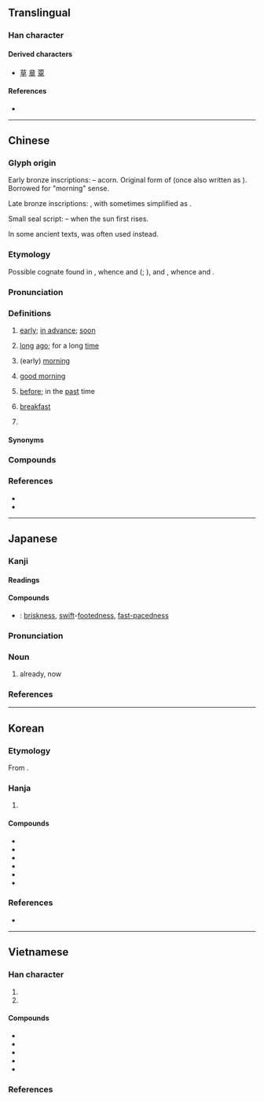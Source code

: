 {{character info}}
==Translingual==
{{stroke order|strokes=6}}
{{stroke order|type=animate}}

===Han character===
{{Han char|rn=72|rad=日|as=02|sn=6|four=60400|canj=AJ|ids=⿱日十}}

====Derived characters====
* [[草]] [[章]] [[覃]]

====References====
* {{Han ref|kx=0489.120|dkj=13742|dj=0850.090|hdz=21483.060|uh=65E9|ud=26089|bh=A6AD|bd=42669}}

----

==Chinese==
{{zh-forms}}

===Glyph origin===
{{Han etym}}

Early bronze inscriptions: {{liushu|p}} – acorn. Original form of {{och-l|皂}} (once also written as {{l|zh|草}}). Borrowed for "morning" sense.

Late bronze inscriptions: {{Han compound|日|棗|ls=psc|c1=s|c2=p|t1=sun}}, with {{zh-l|*棗}} sometimes simplified as {{zh-l|*朿}}.

Small seal script: {{Han compound|日|甲|ls=ic|t1=sun|t2=first}} – when the sun first rises.

In some ancient texts, {{och-l|蚤}} was often used instead.

===Etymology===
Possible cognate found in {{cog|hmx-pro|*ntsi̯ouˣ||early}}, whence {{cog|mww|ntxov}} and {{cog|ium|nziou}} ({{zh-ref|Baxter and Sagart, 2014}}; {{zh-ref|Schuessler, 2007}}), and {{cog|tai-pro|*ɟa:wᶜ||early morning}}, whence {{cog|th|เช้า}} and {{cog|khb|ᦋᧁᧉ}}.

===Pronunciation===
{{zh-pron
|m=zǎo
|ma=y
|m-s=zao3
|dg=зо2
|c=zou2
|g=zau3
|h=pfs=chó;gd=zau3
|j=zau2
|mb=cǎu
|md=cā/cō̤
|md_note=cā - vernacular; cō̤ - literary
|mn=qz,tw,xm,zz:chá/qz,tw,xm,zz:chái/qz:chó͘/xm,zz:chó
|mn_note=chá - vernacular; chái - vernacular (for certain words); chó͘/chó - literary
|mn-t=za2
|w=2tsau
|x=zau3
|mc=y
|oc=y
|cat=n,a,adv,intj,pn
}}

===Definitions===
{{zh-hanzi}}

# [[early]]; [[in advance]]; [[soon]]
#: {{zh-x|我 醒 得 很 早。|I woke up '''early'''.}}
#: {{zh-x|你 能 不 能 早 一點 來？|Can you be here a little '''earlier'''?}}
#: {{zh-x|請問，我 今天 早 走 一會兒{r} 行 嗎？|Please could I leave '''early''' today?}}
#: {{zh-ant|遲}}
# [[long]] [[ago]]; for a long [[time]]
#: {{zh-x|他 早 走 了。|He left long ago.}}
#: {{zh-x|這 個 變壓器 已經 燒 毀 了，早 該 拆 換 一 個 新 的 了。|This transformer has burnt out. It should have been replaced a long time ago.}}
# (early) [[morning]]
#: {{zh-x|我 今 早 沒 有 見到 他。|I didn't see him this '''morning'''.}}
# [[good morning]]
#: {{zh-x|老師 早！|'''Good morning''', teacher!}}
# [[before]]; in the [[past]] time
#: {{zh-x|現在 這麼 匆忙，你 早 幹{gàn}嗎{má} 去 了。|So now you are in a hurry. What were you doing before?}}
# {{lb|zh|Hainanese}} [[breakfast]]
# {{surname|zh}}

====Synonyms====
{{zh-dial}}
{{zh-dial|早安}}
{{zh-dial|早餐}}

===Compounds===
{{zh-der|儘早|半早|一早起了|古早|可早|一早|一黑早|大清早|不早不晚|一早起|一大早|不早|屍骨早寒|侵早|及早|大清早上|好早晚|大清早起|大早|多早晚|即早兒|又早|早生貴子|早晌|早期|早賜玉音|早遲|早衰|早來|早年|早茶|早退|早婚|拜早年|早報|早材|早參|早死|早起|早餐會|早就|早慧|早占勿藥|早名必折|早尖|早難道|早場|早飯|早夭|早早|早是|早膳|打早|早出晚歸|早熟|明早|提早|早晨|早衙|早春|早霞|清早|早上|早點兒|早稻|早課|早班|早已|早熟兒童|早點|早先|早產兒|早餐|早霜|早逝|早迷晚寤|次早|早晚|早日|早安|早則|早產|早朝|早操|遲早|絕早|趕早|起早貪黑|遛早兒|老早|起早|黑早|這早晚|還早|遲行早住|言之過早|趁早|𠢕早:gâu-chá|早頓:chá-tǹg|透早:thàu-chá|早齋:chá-chai;Min Nan|冗早:liōng-chá;Min Nan}}

===References===
* {{R:yue:Hanzi}}
* {{thcwd|2446}}

{{zh-cat|Beginning}}

----

==Japanese==

===Kanji===
{{ja-kanji|grade=1|rs=日02}}

====Readings====
{{ja-readings
|goon=そう
|kanon=そう
|kanyoon=さっ
|kun=はや-い, はや-まる, はや-める, さ-
}}

====Compounds====
* {{ja-r|足%早|あし%ばや}}: [[briskness]], [[swift]]-[[footed]][[-ness|ness]], [[fast-paced]][[-ness|ness]]

{{ja-kanjitab|はや|yomi=k}}

===Pronunciation===
{{ja-pron|yomi=k|はや|acc=1|acc_ref=DJR}}

===Noun===
{{ja-noun|はや}}

# already, now

===References===
<references/>

----

==Korean==

===Etymology===
From {{der|ko|ltc|-}} {{ltc-l|早|id=1}}. {{hanja-hunmong|조〯|cwo|天文#상01B}}

===Hanja===
{{ko-hanja-search}}
{{ko-hanja|일찍|조}}

# {{hanja form of|조|[[early]]}}

====Compounds====
{{der-top3|Compounds}}
* {{ko-l|조기|早期}}
* {{ko-l|조속|早速}}
* {{ko-l|조숙|早熟}}
* {{ko-l|조조|早朝}}
* {{ko-l|조퇴|早退}}
* {{ko-l|조만간|早晩間}}
{{der-bottom}}

===References===
* {{R:hanjadoc|4542}}

----

==Vietnamese==

===Han character===
{{vi-readings|rs=日02
|hanviet=tảo-tdcndg;tdcntd;gdhn;bonet;genibrel
|phienthiet=子皓 tử hạo
|nom=tảo-tdcntd;bonet;taberd, chảo-tdcndg, tảu
}}

# {{han tu form of|tảo|[[early]]; [[in advance]]}}
# {{han tu form of|tảo|[[morning]]}}

====Compounds====
{{der-top3|Compounds}}
* {{vi-l|早禾|tảo hoà}}
* {{vi-l|早來|tảo lai}}
* {{vi-l|早時|tảo thì}}
* {{vi-l|早晚|tảo vãn}}
* {{vi-l|太早|thái tảo}}
{{der-bottom}}

===References===
<references/>